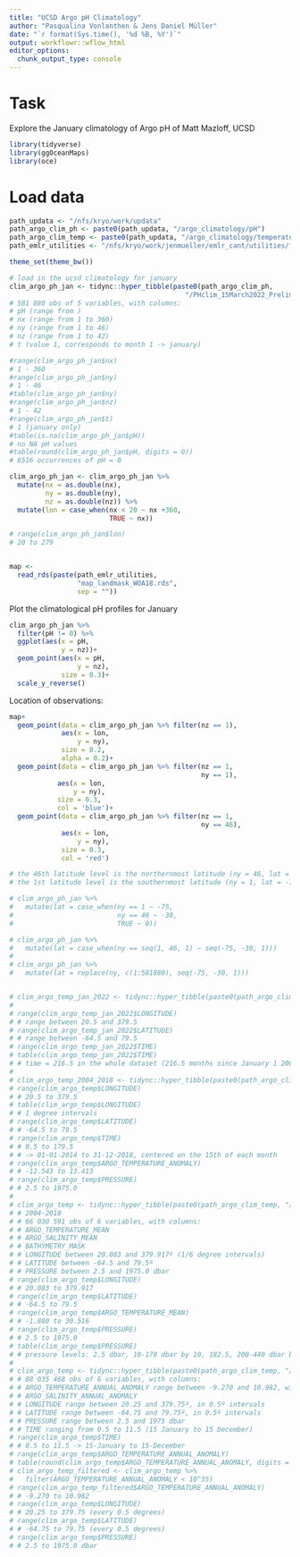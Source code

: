 ```yaml
---
title: "UCSD Argo pH Climatology"
author: "Pasqualina Vonlanthen & Jens Daniel Müller"
date: "`r format(Sys.time(), '%d %B, %Y')`"
output: workflowr::wflow_html
editor_options:
  chunk_output_type: console
---
```


# Task 

Explore the January climatology of Argo pH of Matt Mazloff, UCSD 

```r
library(tidyverse)
library(ggOceanMaps)
library(oce)
```

# Load data 

```r
path_updata <- "/nfs/kryo/work/updata"
path_argo_clim_ph <- paste0(path_updata, "/argo_climatology/pH")
path_argo_clim_temp <- paste0(path_updata, "/argo_climatology/temperature")
path_emlr_utilities <- "/nfs/kryo/work/jenmueller/emlr_cant/utilities/files/"

theme_set(theme_bw())
```


```r

# load in the ucsd climatology for january
clim_argo_ph_jan <- tidync::hyper_tibble(paste0(path_argo_clim_ph,
                                            "/PHclim_15March2022_Prelim.nc"))
# 581 880 obs of 5 variables, with columns:
# pH (range from )
# nx (range from 1 to 360)
# ny (range from 1 to 46)
# nz (range from 1 to 42)
# t (value 1, corresponds to month 1 -> january)

#range(clim_argo_ph_jan$nx)
# 1 - 360 
#range(clim_argo_ph_jan$ny)
# 1 - 46
#table(clim_argo_ph_jan$ny)
#range(clim_argo_ph_jan$nz)
# 1 - 42 
#range(clim_argo_ph_jan$t)
# 1 (january only)
#table(is.na(clim_argo_ph_jan$pH))
# no NA pH values
#table(round(clim_argo_ph_jan$pH, digits = 0))
# 6516 occurrences of pH = 0

clim_argo_ph_jan <- clim_argo_ph_jan %>% 
  mutate(nx = as.double(nx),
         ny = as.double(ny),
         nz = as.double(nz)) %>% 
  mutate(lon = case_when(nx < 20 ~ nx +360,
                         TRUE ~ nx))

# range(clim_argo_ph_jan$lon)
# 20 to 279 


map <-
  read_rds(paste(path_emlr_utilities,
                 "map_landmask_WOA18.rds",
                 sep = ""))
```

Plot the climatological pH profiles for January 

```r

clim_argo_ph_jan %>% 
  filter(pH != 0) %>% 
  ggplot(aes(x = pH,
             y = nz))+
  geom_point(aes(x = pH,
                 y = nz),
             size = 0.3)+
  scale_y_reverse()

```

Location of observations: 

```r

map+
  geom_point(data = clim_argo_ph_jan %>% filter(nz == 1),
             aes(x = lon, 
                 y = ny),
             size = 0.2, 
             alpha = 0.2)+
  geom_point(data = clim_argo_ph_jan %>% filter(nz == 1,
                                                ny == 1),
            aes(x = lon,
                y = ny),
            size = 0.3,
            col = 'blue')+
  geom_point(data = clim_argo_ph_jan %>% filter(nz == 1,
                                                ny == 46),
             aes(x = lon, 
                 y = ny),
             size = 0.3, 
             col = 'red')

# the 46th latitude level is the northernmost latitude (ny = 46, lat = -30?)
# the 1st latitude level is the southernmost latitude (ny = 1, lat = -75?)

# clim_argo_ph_jan %>% 
#   mutate(lat = case_when(ny == 1 ~ -75,
#                          ny == 46 ~ -30,
#                          TRUE ~ 0))

# clim_argo_ph_jan %>% 
#   mutate(lat = case_when(ny == seq(1, 46, 1) ~ seq(-75, -30, 1)))
# 
# clim_argo_ph_jan %>% 
#   mutate(lat = replace(ny, c(1:581880), seq(-75, -30, 1)))



```

```r

# clim_argo_temp_jan_2022 <- tidync::hyper_tibble(paste0(path_argo_clim_temp, "/RG_ArgoClim_202201_2019.nc"))
# 
# range(clim_argo_temp_jan_2022$LONGITUDE)
# # range between 20.5 and 379.5 
# range(clim_argo_temp_jan_2022$LATITUDE)
# # range between -64.5 and 79.5 
# range(clim_argo_temp_jan_2022$TIME)
# table(clim_argo_temp_jan_2022$TIME)
# # time = 216.5 in the whole dataset (216.5 months since January 1 2004, corresponds to 15-01-2022)
# 
# clim_argo_temp_2004_2018 <- tidync::hyper_tibble(paste0(path_argo_clim_temp, "/RG_ArgoClim_Temperature_2019.nc"))
# range(clim_argo_temp$LONGITUDE)
# # 20.5 to 379.5
# table(clim_argo_temp$LONGITUDE)
# # 1 degree intervals
# range(clim_argo_temp$LATITUDE)
# # -64.5 to 79.5
# range(clim_argo_temp$TIME)
# # 0.5 to 179.5 
# # -> 01-01-2014 to 31-12-2018, centered on the 15th of each month
# range(clim_argo_temp$ARGO_TEMPERATURE_ANOMALY)
# # -12.543 to 13.413 
# range(clim_argo_temp$PRESSURE)
# # 2.5 to 1975.0 
# 
# clim_argo_temp <- tidync::hyper_tibble(paste0(path_argo_clim_temp, "/RG_ArgoClim_33pfit_2019_mean.nc"))
# # 2004-2018
# # 66 030 591 obs of 6 variables, with columns: 
# # ARGO_TEMPERATURE_MEAN
# # ARGO_SALINITY_MEAN
# # BATHYMETRY_MASK
# # LONGITUDE between 20.083 and 379.917º (1/6 degree intervals)
# # LATITUDE between -64.5 and 79.5º 
# # PRESSURE between 2.5 and 1975.0 dbar 
# range(clim_argo_temp$LONGITUDE)
# # 20.083 to 379.917
# range(clim_argo_temp$LATITUDE)
# # -64.5 to 79.5
# range(clim_argo_temp$ARGO_TEMPERATURE_MEAN)
# # -1.880 to 30.516 
# range(clim_argo_temp$PRESSURE)
# # 2.5 to 1975.0 
# table(clim_argo_temp$PRESSURE)
# # pressure levels: 2.5 dbar, 10-170 dbar by 10, 182.5, 200-440 dbar by 20, 462.5, 500-1350 dbar by 50, 12412.5, 1500-1900 dbar by 100, 1975 dbar
# 
# clim_argo_temp <- tidync::hyper_tibble(paste0(path_argo_clim_temp, "/RG_ArgoClim_33pfit_2019_annual.nc"))
# # 88 035 468 obs of 6 variables, with columns:
# # ARGO_TEMPERATURE_ANNUAL_ANOMALY range between -9.270 and 10.982, with some values of 9.9692e+36 
# # ARGO_SALINITY_ANNUAL_ANOMALY
# # LONGITUDE range between 20.25 and 379.75º, in 0.5º intervals
# # LATITUDE range between -64.75 and 79.75º, in 0.5º intervals
# # PRESSURE range between 2.5 and 1975 dbar 
# # TIME ranging from 0.5 to 11.5 (15 January to 15 December)
# range(clim_argo_temp$TIME)
# # 0.5 to 11.5 -> 15-January to 15-December 
# range(clim_argo_temp$ARGO_TEMPERATURE_ANNUAL_ANOMALY)
# table(round(clim_argo_temp$ARGO_TEMPERATURE_ANNUAL_ANOMALY, digits = 0))
# clim_argo_temp_filtered <- clim_argo_temp %>% 
#   filter(ARGO_TEMPERATURE_ANNUAL_ANOMALY < 10^35)
# range(clim_argo_temp_filtered$ARGO_TEMPERATURE_ANNUAL_ANOMALY)
# # -9.270 to 10.982 
# range(clim_argo_temp$LONGITUDE)
# # 20.25 to 379.75 (every 0.5 degrees)
# range(clim_argo_temp$LATITUDE)
# # -64.75 to 79.75 (every 0.5 degrees)
# range(clim_argo_temp$PRESSURE)
# # 2.5 to 1975.0 dbar

```

